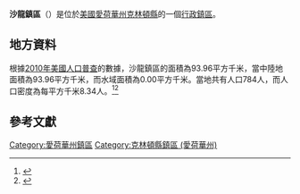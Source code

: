 {{noteTA
|G1=USState
|G2=地名
|G3=Unit
}}
{{Infobox settlement
|official_name            = 沙龍鎮區
|native_name = Sharon Township
|settlement_type          = [[行政鎮區|行政鎮區]]
|image_skyline            = 
|imagesize                = 
|image_map                = Map highlighting Sharon Township, Clinton County, Iowa.svg
|mapsize                  = 250px
|pushpin_map  =USA Iowa
|pushpin_label = 沙龍鎮區
|pushpin_label_position   = top
|pushpin_map_caption      = 沙龍鎮區在愛荷華州的位置
|subdivision_type         = [[世界政區索引|國家]]
|subdivision_type1        = [[美国州份|州份]]
|subdivision_type2        = [[愛荷華州行政区划|縣]]
|subdivision_name         = [[美国|美国]]
|subdivision_name1        = [[愛荷華州|愛荷華州]]
|subdivision_name2        = [[克林頓縣_(愛荷華州)|克林頓縣]]
|elevation_ft             = 764
|elevation_m              = 233
|timezone                 = [[北美中部時區|北美中部時區]]
|area_total_km2           = 93.96
|area_land_km2            = 93.96
|area_water_km2           = 0.00
|area_total_sq_mi         = 
|area_land_sq_mi          = 
|area_water_sq_mi         = 
|population_as_of         = [[2010年美國人口普查|2010]]
|population_footnotes     = 
|population_total         = 784
|population_density_km2   = auto
|population_density_sq_mi = auto
|utc_offset               = -6
|coordinates              = {{coord|41|59|19|N|90|50|54|W|type:city_region:US-AL_source:GNS-enwiki|display=inline,title}}
| coor_pinpoint           = 
| coordinates_footnotes   = 
|timezone_DST             = CDT
|utc_offset_DST           = -5
|postal_code_type         = [[美國郵區編號|郵區編號]]
|postal_code              = 
|area_code                = {{link-en|电话区号563|Area code 563|563}}
|blank_name = [[地名信息系统|GNIS ID]]
|blank_info = 468685
}}
'''沙龍鎮區'''（{{lang-en|Sharon Township}}）是位於[[美國|美國]][[愛荷華州|愛荷華州]][[克林頓縣_(愛荷華州)|克林頓縣]]的一個[[行政鎮區|行政鎮區]]。

== 地方資料 ==
根據[[2010年美國人口普查|2010年美國人口普查]]的數據，沙龍鎮區的面積為93.96平方千米，當中陸地面積為93.96平方千米，而水域面積為0.00平方千米。當地共有人口784人，而人口密度為每平方千米8.34人。<ref name="GR8">{{cite web|url=http://factfinder2.census.gov|publisher=[[美国人口调查局|美国人口调查局]]|accessdate=2011-05-14|title=American FactFinder|archive-date=2013-09-11|archive-url=https://web.archive.org/web/20130911234518/http://factfinder2.census.gov/|dead-url=no}}</ref><ref>{{cite web|url=https://www.citypopulation.de/en/usa/iowa/admin/|title=USA: Iowa (Counties and Townships) - City Population}}</ref>

== 參考文獻 ==
{{reflist}}

{{克林頓縣 (愛荷華州)}}

{{DEFAULTSORT:Sharon Township}}
[[Category:愛荷華州鎮區|Category:愛荷華州鎮區]]
[[Category:克林頓縣鎮區_(愛荷華州)|Category:克林頓縣鎮區 (愛荷華州)]]

{{Iowa-geo-stub}}